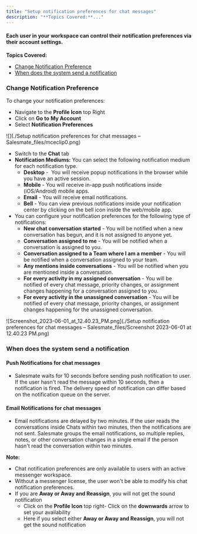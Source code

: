```yaml
---
title: "Setup notification preferences for chat messages"
description: "**Topics Covered:**..."
---
```


#### Each user in your workspace can control their notification preferences via their account settings.

**Topics Covered:**

- [Change Notification Preference](https://support.salesmate.io/hc/en-us/articles/360058878071#h_01HWCE1B154VJMN24D69KQC1H9)
- [When does the system send a notification](https://support.salesmate.io/hc/en-us/articles/360058878071#h_01HWCDMNQBDN2NJGR853RB463V)

### Change Notification Preference

To change your notification preferences:

- Navigate to the **Profile Icon** top Right
- Click on **Go to** **My Account**
- Select **Notification Preferences**

![](./Setup notification preferences for chat messages – Salesmate_files/mceclip0.png)

- Switch to the **Chat** tab
- **Notification Mediums:** You can select the following notification medium for each notification type.
  - **Desktop** -  You will receive popup notifications in the browser while you have an active session.
  - **Mobile** - You will receive in-app push notifications inside (iOS/Android) mobile apps.
  - **Email** - You will receive email notifications.
  - **Bell** - You can view previous notifications inside your notification center by clicking on the bell icon inside the web/mobile app.
- You can configure your notification preferences for the following type of notifications:
  - **New chat conversation started** - You will be notified when a new conversation has begun, and it is not assigned to anyone yet.
  - **Conversation assigned to me** - You will be notified when a conversation is assigned to you.
  - **Conversation assigned to a Team where I am a member** - You will be notified when a conversation assigned to your team.
  - **Any mentions inside conversations** - You will be notified when you are mentioned inside a conversation.
  - **For every activity in my assigned conversation** - You will be notified of every chat message, priority changes, or assignment changes happening for a conversation assigned to you.
  - **For every activity in the unassigned conversation** - You will be notified of every chat message, priority changes, or assignment changes happening for the unassigned conversation.

![Screenshot_2023-06-01_at_12.40.23_PM.png](./Setup notification preferences for chat messages – Salesmate_files/Screenshot 2023-06-01 at 12.40.23 PM.png)

### When does the system send a notification

#### Push Notifications for chat messages

- Salesmate waits for 10 seconds before sending push notification to user. If the user hasn't read the message within 10 seconds, then a notification is fired. The delivery speed of notification can differ based on the notification queue on the server.

#### Email Notifications for chat messages

- Email notifications are delayed by two minutes. If the user reads the conversations inside Chats within two minutes, then the notifications are not sent. Salesmate groups the email notifications, so multiple replies, notes, or other conversation changes in a single email if the person hasn't read the conversation within two minutes.

<Note>

**Note:**

- Chat notification preferences are only available to users with an active messenger workspace.
- Without a messenger license, the user won't be able to modify his chat notification preferences.
- If you are **Away or Away and Reassign**, you will not get the sound notification
  - Click on the **Profile Icon** top right- Click on the **downwards** arrow to set your availability
  - Here if you select either **Away or Away and Reassign**, you will not get the sound notification

</Note>
